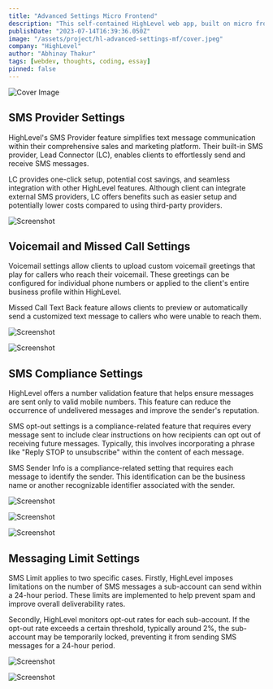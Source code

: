 ```yaml
---
title: "Advanced Settings Micro Frontend"
description: "This self-contained HighLevel web app, built on micro frontend architecture, offers a modular and scalable approach to manage SMS, voicemail, and compliance settings."
publishDate: "2023-07-14T16:39:36.050Z"
image: "/assets/project/hl-advanced-settings-mf/cover.jpeg"
company: "HighLevel"
author: "Abhinay Thakur"
tags: [webdev, thoughts, coding, essay]
pinned: false
---
```


![Cover Image](/assets/project/hl-advanced-settings-mf/cover.jpeg)

## SMS Provider Settings

HighLevel's SMS Provider feature simplifies text message communication within their comprehensive sales and marketing platform. Their built-in SMS provider, Lead Connector (LC), enables clients to effortlessly send and receive SMS messages.

LC provides one-click setup, potential cost savings, and seamless integration with other HighLevel features. Although client can integrate external SMS providers, LC offers benefits such as easier setup and potentially lower costs compared to using third-party providers.

<p><img src="/assets/project/hl-advanced-settings-mf/ss1.png" alt="Screenshot" class="project-screenshot"></p>

## Voicemail and Missed Call Settings

Voicemail settings allow clients to upload custom voicemail greetings that play for callers who reach their voicemail. These greetings can be configured for individual phone numbers or applied to the client's entire business profile within HighLevel.

Missed Call Text Back feature allows clients to preview or automatically send a customized text message to callers who were unable to reach them.

<p><img src="/assets/project/hl-advanced-settings-mf/ss2.png" alt="Screenshot" class="project-screenshot"></p>

<p><img src="/assets/project/hl-advanced-settings-mf/ss3.png" alt="Screenshot" class="project-screenshot"></p>

## SMS Compliance Settings

HighLevel offers a number validation feature that helps ensure messages are sent only to valid mobile numbers. This feature can reduce the occurrence of undelivered messages and improve the sender's reputation.

SMS opt-out settings is a compliance-related feature that requires every message sent to include clear instructions on how recipients can opt out of receiving future messages. Typically, this involves incorporating a phrase like "Reply STOP to unsubscribe" within the content of each message.

SMS Sender Info is a compliance-related setting that requires each message to identify the sender. This identification can be the business name or another recognizable identifier associated with the sender.

<p><img src="/assets/project/hl-advanced-settings-mf/ss4.png" alt="Screenshot" class="project-screenshot"></p>

<p><img src="/assets/project/hl-advanced-settings-mf/ss5.png" alt="Screenshot" class="project-screenshot"></p>

<p><img src="/assets/project/hl-advanced-settings-mf/ss6.png" alt="Screenshot" class="project-screenshot"></p>

## Messaging Limit Settings

SMS Limit applies to two specific cases. Firstly, HighLevel imposes limitations on the number of SMS messages a sub-account can send within a 24-hour period. These limits are implemented to help prevent spam and improve overall deliverability rates.

Secondly, HighLevel monitors opt-out rates for each sub-account. If the opt-out rate exceeds a certain threshold, typically around 2%, the sub-account may be temporarily locked, preventing it from sending SMS messages for a 24-hour period.

<p><img src="/assets/project/hl-advanced-settings-mf/ss7.png" alt="Screenshot" class="project-screenshot"></p>

<p><img src="/assets/project/hl-advanced-settings-mf/ss8.png" alt="Screenshot" class="project-screenshot"></p>
